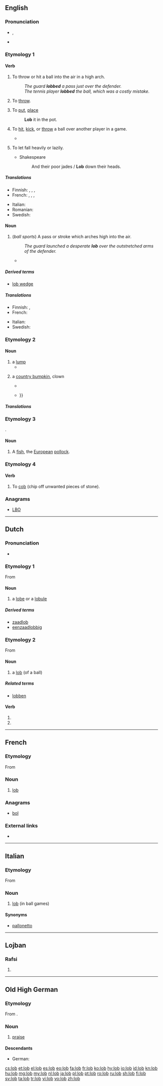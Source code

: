 {{also|LOB|Lob}}
==English==

===Pronunciation===
* {{enPR|lŏb}}, {{IPA|/lɒb/|lang=en}}
* {{rhymes|ɒb|lang=en}}

===Etymology 1===

====Verb====
{{en-verb|lobs|lobbing|lobbed}}

# To throw or hit a ball into the air in a high arch.
#: ''The guard '''lobbed''' a pass just over the defender.''
#: ''The tennis player '''lobbed''' the ball, which was a costly mistake.''
# {{context|colloquial|lang=en}} To [[throw]].
# {{context|colloquial|lang=en}} To [[put]], [[place]]
#: '''Lob''' it in the pot.
# {{context|sports|lang=en}} To [[hit]], [[kick]], or [[throw]] a ball over another player in a game.
#* {{quote-news
|year=2011
|date=January 15
|author=Nabil Hassan
|title=Wigan 1 - 1 Fulham
|work=BBC
|url=http://news.bbc.co.uk/sport2/hi/football/eng_prem/9358449.stm
|page=
|passage=Wigan took the lead when Hugo Rodallega '''lobbed''' David Stockdale from close range having earlier headed against the post. }}
# {{context|obsolete|transitive|lang=en}} To let fall heavily or lazily.
#* Shakespeare
#*: And their poor jades / '''Lob''' down their heads.

=====Translations=====
{{trans-top|to throw or hit a ball high into the air}}
* Finnish: {{t|fi|[[heittää]] [[kaaripallo]]}}, {{t|fi|[[lyödä]] kaaripallo}}, {{t|fi|[[iskeä]] kaaripallo}}, {{t|fi|[[potkaista]] kaaripallo}}
* French: {{t|fr|lancer haut}}, {{t|fr|lancer en chandelle}}, {{t+|fr|lobber}}, {{t|fr|faire un lob}}
{{trans-mid}}
* Italian: {{t|it|tirare un pallonetto}}
* Romanian: {{t+|ro|loba}}
* Swedish: {{t+|sv|lobba}}
{{trans-bottom}}

====Noun====
{{en-noun}}

# (''ball sports'') A pass or stroke which arches high into the air.
#: ''The guard launched a desperate '''lob''' over the outstretched arms of the defender.''
#* {{quote-news
|year=2011
|date=February 12
|author=Nabil Hassan
|title=Blackburn   0 - 0   Newcastle
|work=BBC
|url=http://news.bbc.co.uk/sport2/hi/football/eng_prem/9392811.stm
|page=
|passage=Peter Lovenkrands went close for the Magpies, hitting the bar with a fine '''lob''' after he had been played in by the excellent Jose Enrique on the left. }}

=====Derived terms=====
* [[lob wedge]]

=====Translations=====
{{trans-top|high-arching pass or stroke}}
* Finnish: {{t+|fi|kaari}}, {{t|fi|kaaripallo}}
* French: {{t+|fr|lob|m}}
{{trans-mid}}
* Italian: {{t|it|pallonetto|m}}
* Swedish: {{t|sv|lobb}}
{{trans-bottom}}

===Etymology 2===
{{etyl|cy|en}}

====Noun====
{{en-noun}}

# a [[lump]]
#* {{quote-book|year=1875|author=M.L. Kenny|title=The fortunes of Maurice Cronin|page=126|url=http://books.google.com/books?id=x_0BAAAAQAAJ
|passage=And, moreover, I had no sooner set my eyes on the keys, than I remembered where there was a '''lob''' of money lying in Purcell's safe, that I -- }}
# {{context|obsolete|lang=en}} a [[country bumpkin]], clown
#* {{quote-book|1594|[[w:William Shakespeare|William Shakespeare]]|[[wikisource:A Midsummer Night's Dream|A Midsummer Night's Dream]]|section=Act II Scene I
|passage=Farewell, thou '''lob''' of spirits; I'll be gone: Our queen and all her elves come here anon. }}
#* {{quote-book|1694|[[w:Peter Anthony Motteux|Peter Anthony Motteux]]|[[wikisource:The Fourth Book|The Fourth Book]]|by=[[w:Rabelais|Rabelais]]|section=[[wikisource:The Fourth Book/Chapter XLVII|Chapter XLVII]]
|passage=THE country '''lob''' trudged home very much concerned and thoughtful, you may swear; insomuch that his good woman, seeing him thus look moping, weened that something had been stolen from him at market {{...}} }}

=====Translations=====
{{trans-see|lump}}

===Etymology 3===
{{etyl|da|en}} {{term|lubbe|lang=da}}.

====Noun====
{{en-noun}}

# A [[fish]], the [[European]] [[pollock]].

===Etymology 4===

====Verb====
{{en-verb|lobb|ing}}

# {{context|mining|lang=en}} To [[cob]] (chip off unwanted pieces of stone).

{{Webster 1913}}

===Anagrams===
* [[LBO#English|LBO]]

----

==Dutch==

===Pronunciation===
* {{rhymes|ɔp|lang=nl}}

===Etymology 1===
From {{etyl|grc|nl}}

====Noun====
{{nl-noun|f|g2=m|-en|lobbetje}}

# {{context|anatomy|botany|lang=nl}} a [[lobe]] or a [[lobule]]

=====Derived terms=====
* [[zaadlob]]
* [[eenzaadlobbig]]

===Etymology 2===
From {{etyl|en|nl}}

====Noun====
{{nl-noun|m|-s|lobje}}

# a [[#English|lob]] (of a ball)

=====Related terms=====
* [[lobben]]

====Verb====
{{nl-verb-form}}

# {{nl-verb form of|p=1|n=sg|t=pres|m=ind|lobben}}
# {{nl-verb form of|m=imp|lobben}}

----

==French==

===Etymology===
From {{etyl|en|fr}}

===Noun===
{{fr-noun|m}}

# {{context|tennis|lang=fr}} [[#English|lob]]

===Anagrams===
* [[bol#French|bol]]

===External links===
* {{R:TLFi}}

----

==Italian==

===Etymology===
From {{etyl|en|it}}

===Noun===
{{head|it|noun|g=m|invariable}}

# [[#English|lob]] (in ball games)

====Synonyms====
* [[pallonetto]]

----

==Lojban==

===Rafsi===
{{jbo-rafsi}}

# {{jbo-rafsi of|lojbo}}

----

==Old High German==

===Etymology===
From {{etyl|gem-pro|goh}} {{m|gem-pro|*lubą}}.

===Noun===
{{goh-noun|n}}

# [[praise]]

====Descendants====
* German: {{l|de|Lob}}

[[cs:lob]]
[[et:lob]]
[[el:lob]]
[[es:lob]]
[[eo:lob]]
[[fa:lob]]
[[fr:lob]]
[[ko:lob]]
[[hy:lob]]
[[io:lob]]
[[id:lob]]
[[kn:lob]]
[[hu:lob]]
[[mg:lob]]
[[my:lob]]
[[nl:lob]]
[[ja:lob]]
[[pl:lob]]
[[pt:lob]]
[[ro:lob]]
[[ru:lob]]
[[sh:lob]]
[[fi:lob]]
[[sv:lob]]
[[ta:lob]]
[[tr:lob]]
[[vi:lob]]
[[vo:lob]]
[[zh:lob]]